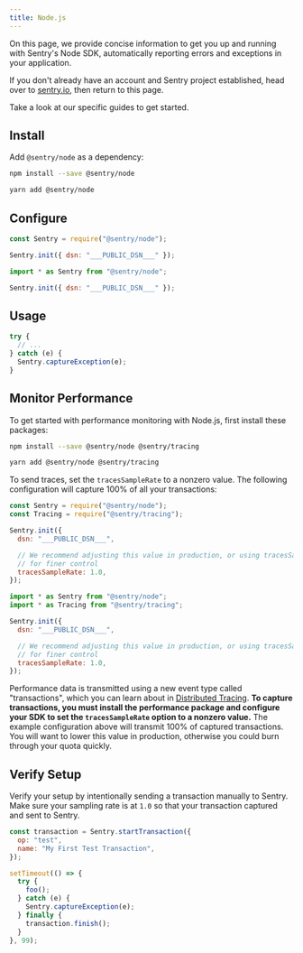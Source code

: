 ```yaml
---
title: Node.js
---
```


On this page, we provide concise information to get you up and running with Sentry's Node SDK, automatically reporting errors and exceptions in your application.

<Note><markdown>

If you don't already have an account and Sentry project established, head over to [sentry.io](https://sentry.io/signup/), then return to this page.

</markdown></Note>

Take a look at our specific guides to get started.

<GuideGrid platform="node" />

## Install

Add `@sentry/node` as a dependency:

```bash {tabTitle:npm}
npm install --save @sentry/node
```

```bash {tabTitle:Yarn}
yarn add @sentry/node
```

## Configure

```javascript {tabTitle:CommonJS}
const Sentry = require("@sentry/node");

Sentry.init({ dsn: "___PUBLIC_DSN___" });
```

```javascript {tabTitle:ESM}
import * as Sentry from "@sentry/node";

Sentry.init({ dsn: "___PUBLIC_DSN___" });
```

## Usage

```javascript
try {
  // ...
} catch (e) {
  Sentry.captureException(e);
}
```

## Monitor Performance

To get started with performance monitoring with Node.js, first install these packages:

```bash {tabTitle:npm}
npm install --save @sentry/node @sentry/tracing
```

```bash {tabTitle:Yarn}
yarn add @sentry/node @sentry/tracing
```

To send traces, set the `tracesSampleRate` to a nonzero value. The following configuration will capture 100% of all your transactions:

```javascript {tabTitle:CommonJS}
const Sentry = require("@sentry/node");
const Tracing = require("@sentry/tracing");

Sentry.init({
  dsn: "___PUBLIC_DSN___",

  // We recommend adjusting this value in production, or using tracesSampler
  // for finer control
  tracesSampleRate: 1.0,
});
```

```javascript {tabTitle:ESM}
import * as Sentry from "@sentry/node";
import * as Tracing from "@sentry/tracing";

Sentry.init({
  dsn: "___PUBLIC_DSN___",

  // We recommend adjusting this value in production, or using tracesSampler
  // for finer control
  tracesSampleRate: 1.0,
});
```

Performance data is transmitted using a new event type called "transactions", which you can learn about in [Distributed Tracing](/performance-monitoring/distributed-tracing/#traces-transactions-and-spans). **To capture transactions, you must install the performance package and configure your SDK to set the `tracesSampleRate` option to a nonzero value.** The example configuration above will transmit 100% of captured transactions. You will want to lower this value in production, otherwise you could burn through your quota quickly.

## Verify Setup

Verify your setup by intentionally sending a transaction manually to Sentry. Make sure your sampling rate is at `1.0` so that your transaction captured and sent to Sentry.

```javascript
const transaction = Sentry.startTransaction({
  op: "test",
  name: "My First Test Transaction",
});

setTimeout(() => {
  try {
    foo();
  } catch (e) {
    Sentry.captureException(e);
  } finally {
    transaction.finish();
  }
}, 99);
```
